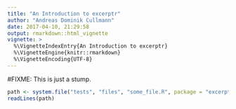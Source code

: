 ```yaml
---
title: "An Introduction to excerptr"
author: "Andreas Dominik Cullmann"
date: 2017-04-10, 21:29:58
output: rmarkdown::html_vignette
vignette: >
  %\VignetteIndexEntry{An Introduction to excerptr}
  %\VignetteEngine{knitr::rmarkdown}
  %\VignetteEncoding{UTF-8}
---
```

#FIXME: This is just a stump.
```r
path <- system.file("tests", "files", "some_file.R", package = "excerptr")
readLines(path)
```
